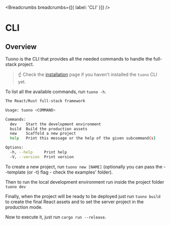
<MetaTags
  title="Tuono - CLI"
  canonical="https://tuono.dev/documentation/cli"
  description="Tuono is the CLI that provides all the needed commands to handle the full-stack project."
/>


<Breadcrumbs breadcrumbs={[{ label: 'CLI' }]} />

# CLI

## Overview

Tuono is the CLI that provides all the needed commands to handle the full-stack project.

> ☝️ Check the [installation](/documentation/getting-started/installation) page if you haven't installed the
> `tuono` CLI yet.

To list all the available commands, run `tuono -h`.

```sh
The React/Rust full-stack framework

Usage: tuono <COMMAND>

Commands:
  dev    Start the development environment
  build  Build the production assets
  new    Scaffold a new project
  help   Print this message or the help of the given subcommand(s)

Options:
  -h, --help     Print help
  -V, --version  Print version
```

To create a new project, run `tuono new [NAME]` (optionally you can pass the --template (or -t) flag - check the examples' folder).

Then to run the local development environment run inside the project folder `tuono dev`

Finally, when the project will be ready to be deployed just run `tuono build` to create the final React assets and to set the server project in the production mode.

Now to execute it, just run `cargo run --release`.
